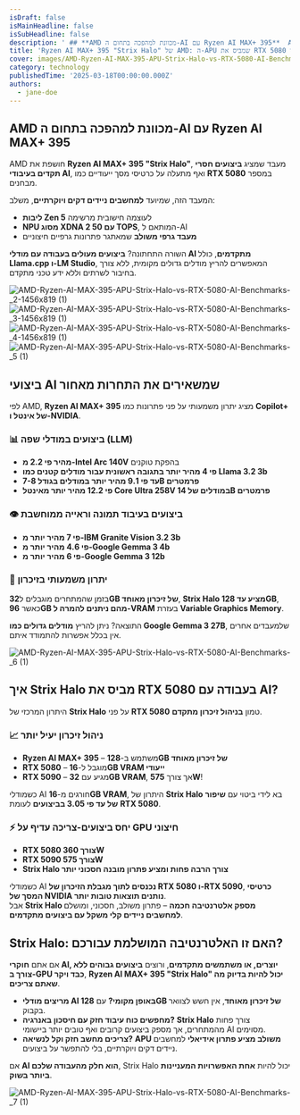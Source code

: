 ```yaml
---
isDraft: false
isMainHeadline: false
isSubHeadline: false
description: ' ## **AMD מכוונת למהפכה בתחום ה-AI עם Ryzen AI MAX+ 395**  AMD חושפת את **Ryzen AI MAX+ 395 "Strix Halo"**, מעבד שמציג **ביצועים חסרי תקדים '
title: 'Ryzen AI MAX+ 395 "Strix Halo" של AMD: ה-APU שמביס את RTX 5080 בביצועי AI'
cover: images/AMD-Ryzen-AI-MAX-395-APU-Strix-Halo-vs-RTX-5080-AI-Benchmarks-_1-1.png
category: technology
publishedTime: '2025-03-18T00:00:00.000Z'
authors:
  - jane-doe
---
```


## **AMD מכוונת למהפכה בתחום ה-AI עם Ryzen AI MAX+ 395**

AMD חושפת את **Ryzen AI MAX+ 395 "Strix Halo"**, מעבד שמציג **ביצועים חסרי תקדים בעיבודי AI**, ואף מתעלה על כרטיסי מסך ייעודיים כמו **RTX 5080** במספר מבחנים.

המעבד הזה, שמיועד **למחשבים ניידים דקים ויוקרתיים**, משלב:

- **ליבות Zen 5** לעוצמה חישובית מרשימה
- **NPU מסוג XDNA 2 עם 50 TOPS**, המותאם ל-AI
- **מעבד גרפי משולב** שמאתגר פתרונות גרפיים חיצוניים

השורה התחתונה? **ביצועים מעולים בעבודה עם מודלי AI מתקדמים**, כולל **Llama.cpp ו-LM Studio**, המאפשרים להריץ מודלים גדולים מקומית, ללא צורך בחיבור לשרתים וללא ידע טכני מתקדם.

![AMD-Ryzen-AI-MAX-395-APU-Strix-Halo-vs-RTX-5080-AI-Benchmarks-_2-1456x819 (1)](images/AMD-Ryzen-AI-MAX-395-APU-Strix-Halo-vs-RTX-5080-AI-Benchmarks-_2-1456x819-1.png)
![AMD-Ryzen-AI-MAX-395-APU-Strix-Halo-vs-RTX-5080-AI-Benchmarks-_3-1456x819 (1)](images/AMD-Ryzen-AI-MAX-395-APU-Strix-Halo-vs-RTX-5080-AI-Benchmarks-_3-1456x819-1.png)
![AMD-Ryzen-AI-MAX-395-APU-Strix-Halo-vs-RTX-5080-AI-Benchmarks-_4-1456x819 (1)](images/AMD-Ryzen-AI-MAX-395-APU-Strix-Halo-vs-RTX-5080-AI-Benchmarks-_4-1456x819-1.png)
![AMD-Ryzen-AI-MAX-395-APU-Strix-Halo-vs-RTX-5080-AI-Benchmarks-_5 (1)](images/AMD-Ryzen-AI-MAX-395-APU-Strix-Halo-vs-RTX-5080-AI-Benchmarks-_5-1-1600x900.png)

## **ביצועי AI שמשאירים את התחרות מאחור**

לפי AMD, **Ryzen AI MAX+ 395** מציג יתרון משמעותי על פני פתרונות כמו **Copilot+ של אינטל ו-NVIDIA**.

### **📊 ביצועים במודלי שפה (LLM)**

- **מהיר פי 2.2 מ-Intel Arc 140V** בהפקת טוקנים
- **פי 4 מהיר יותר בתגובה ראשונית עבור מודלים קטנים כמו Llama 3.2 3b**
- **עד פי 9.1 מהיר יותר במודלים בגודל 7-8B פרמטרים**
- **פי 12.2 מהיר יותר מאינטל Core Ultra 258V במודלים של 14B פרמטרים**

### **👁️ ביצועים בעיבוד תמונה וראייה ממוחשבת**

- **פי 7 מהיר יותר מ-IBM Granite Vision 3.2 3b**
- **פי 4.6 מהיר יותר מ-Google Gemma 3 4b**
- **פי 6 מהיר יותר מ-Google Gemma 3 12b**

### **💾 יתרון משמעותי בזיכרון**

בזמן שהמתחרים מוגבלים ל**32GB של זיכרון מאוחד**, **Strix Halo מציע עד 128GB**, כאשר **96GB מהם ניתנים להמרה ל-VRAM** בעזרת **Variable Graphics Memory**.

התוצאה? ניתן להריץ **מודלים גדולים כמו Google Gemma 3 27B**, שלמעבדים אחרים אין בכלל אפשרות להתמודד איתם.

![AMD-Ryzen-AI-MAX-395-APU-Strix-Halo-vs-RTX-5080-AI-Benchmarks-_6 (1)](images/AMD-Ryzen-AI-MAX-395-APU-Strix-Halo-vs-RTX-5080-AI-Benchmarks-_6-1-1600x900.png)

## **איך Strix Halo מביס את RTX 5080 בעבודה עם AI?**

היתרון המרכזי של **Strix Halo** על פני **RTX 5080** טמון **בניהול זיכרון מתקדם**.

### **📈 ניהול זיכרון יעיל יותר**

- **Ryzen AI MAX+ 395** – משתמש ב-**128GB של זיכרון מאוחד**
- **RTX 5080** – מוגבל ל-**16GB VRAM ייעודי**
- **RTX 5090** – מגיע עם **32GB VRAM**, אך צורך **575W**!

כשמודלי AI חורגים מ-**16GB VRAM**, היתרון של **Strix Halo** בא לידי ביטוי עם **שיפור של עד פי 3.05 בביצועים** לעומת **RTX 5080**.

### **⚡ יחס ביצועים-צריכה עדיף על GPU חיצוני**

- **RTX 5080 צורך 360W**
- **RTX 5090 צורך 575W**
- **Strix Halo צורך הרבה פחות ומציע פתרון מובנה חסכוני יותר**

כשמודלי AI **נכנסים לתוך מגבלת הזיכרון של RTX 5080 ו-RTX 5090**, **כרטיסי המסך של NVIDIA נותנים תוצאות טובות יותר**.  
אבל **Strix Halo מספק אלטרנטיבה חכמה** – פתרון משולב, חסכוני, ומושלם **למחשבים ניידים קלי משקל עם ביצועים מתקדמים**.

## **Strix Halo: האם זו האלטרנטיבה המושלמת עבורכם?**

אם אתם **חוקרי AI, יוצרים, או משתמשים מתקדמים**, ורוצים **ביצועים גבוהים ללא צורך ב-GPU כבד ויקר**, **Ryzen AI MAX+ 395 "Strix Halo" יכול להיות בדיוק מה שאתם צריכים**.

- **מריצים מודלי AI באופן מקומי?** עם **128GB של זיכרון מאוחד**, אין חשש לצוואר בקבוק.
- **מחפשים כוח עיבוד חזק עם חיסכון באנרגיה?** **Strix Halo** צורך פחות מהמתחרים, אך מספק ביצועים קרובים ואף טובים יותר ביישומי AI מסוימים.
- **צריכים מחשב חזק וקל לנשיאה?** **APU משולב מציע פתרון אידיאלי** למחשבים ניידים דקים ויוקרתיים, בלי להתפשר על ביצועים.

אם **AI הוא חלק מהעבודה שלכם**, Strix Halo יכול להיות **אחת האפשרויות המעניינות ביותר בשוק**.

![AMD-Ryzen-AI-MAX-395-APU-Strix-Halo-vs-RTX-5080-AI-Benchmarks-_7 (1)](images/AMD-Ryzen-AI-MAX-395-APU-Strix-Halo-vs-RTX-5080-AI-Benchmarks-_7-1-1-1600x900.png)
